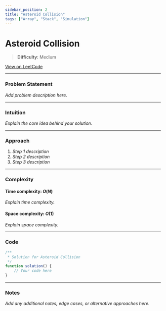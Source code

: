 ```yaml
---
sidebar_position: 2
title: "Asteroid Collision"
tags: ["Array", "Stack", "Simulation"]
---
```


# Asteroid Collision

> **Difficulty:** Medium

[View on LeetCode](https://leetcode.com/problems/asteroid-collision/)

***

### Problem Statement

_Add problem description here._

***

### Intuition

_Explain the core idea behind your solution._

***

### Approach

1. _Step 1 description_
2. _Step 2 description_
3. _Step 3 description_

***

### Complexity

#### Time complexity: $O(N)$

_Explain time complexity._

#### Space complexity: $O(1)$

_Explain space complexity._

***

### Code

```javascript
/**
 * Solution for Asteroid Collision
 */
function solution() {
    // Your code here
}
```

***

### Notes

_Add any additional notes, edge cases, or alternative approaches here._
